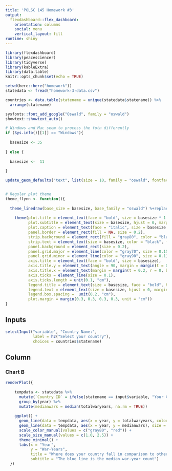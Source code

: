 ---
title: 'POLSC 145 Homework #3'
output:
  flexdashboard::flex_dashboard:
    orientation: columns
    social: menu
    vertical_layout: fill
runtime: shiny
---

```{r global, include=FALSE}
library(flexdashboard)
library(peacesciencer)
library(tidyverse)
library(kableExtra)
library(data.table)
knitr::opts_chunk$set(echo = TRUE)

setwd(here::here("homework"))
statedata <- fread("homework-3-data.csv")

countries <- data.table(statename = unique(statedata$statename)) %>% 
  arrange(statename)

sysfonts::font_add_google("Oswald", family = "oswald")
showtext::showtext_auto()

# Windows and Mac seem to process the fotn differently
if (Sys.info()[[1]] == "Windows"){
  
  basesize <- 35
  
} else {
  
  basesize <-  11
  
}

update_geom_defaults("text", list(size = 10, family = "oswald", fontface = "plain", lineheight = 0.2))


# Regular plot theme
theme_flynn <- function(){ 
  
  theme_linedraw(base_size = basesize, base_family = "oswald") %+replace% 
    
    theme(plot.title = element_text(face = "bold", size = basesize * 1.3, hjust = 0, margin = margin(t = 0, b = 0.2, l = 0, r = 0, unit = "cm")),
          plot.subtitle = element_text(size = basesize, hjust = 0, margin = margin(t = 0.0, b = 0.2, unit = "cm")),
          plot.caption = element_text(face = "italic", size = basesize * 0.6, hjust = 1, lineheight = 0.3, margin = margin(t = 0.2, unit = "cm")),
          panel.border = element_rect(fill = NA, size = 0.2),
          strip.background = element_rect(fill = "gray80", color = "black", size = 0.2),
          strip.text = element_text(size = basesize, color = "black", face = "bold", margin = margin(t = 0.2, b = 0.2, l = 0.2, r = 0.2, unit = "cm")),
          panel.background = element_rect(size = 0.2),
          panel.grid.major = element_line(color = "gray70", size = 0.15),
          panel.grid.minor = element_line(color = "gray90", size = 0.1),
          axis.title = element_text(face = "bold", size = basesize),
          axis.title.y = element_text(angle = 90, margin = margin(t = 0, r = 0.2, b = 0, l = 0, unit = "cm")),
          axis.title.x = element_text(margin = margin(t = 0.2, r = 0, b = 0, l = 0, unit = "cm")),
          axis.ticks = element_line(size = 0.1),
          axis.ticks.length = unit(0.1, "cm"),
          legend.title = element_text(size = basesize, face = "bold", hjust = 0, margin = margin(t = 0, b = -0.3, l = 0, r = 0, unit = "cm")),
          legend.text = element_text(size = basesize, hjust = 0, margin = margin(t = 0, b = 0, l = -0.5, r = 0, unit = "cm")),
          legend.box.spacing =  unit(0.2, "cm"),
          plot.margin = margin(0.3, 0.3, 0.3, 0.3, unit = "cm"))
}
```

Inputs {.sidebar}
-----------------------------------------------------------------------


```{r}
selectInput("variable", "Country Name:",
            label = h2("Select your country"),
            choices = countries$statename)
```

Column {data-width=350}
-----------------------------------------------------------------------

### Chart B

```{r, echo = FALSE}
renderPlot({
    
    tempdata <- statedata %>% 
      mutate(`Country ID` = ifelse(statename == input$variable, "Your Country", "Others")) %>% 
      group_by(year) %>% 
      mutate(medianwars = median(totalwaryears, na.rm = TRUE))
    
    ggplot() +
      geom_line(data = tempdata, aes(x = year, y = totalwaryears, color = `Country ID`, size = `Country ID`, group = statename)) +
      geom_line(data = tempdata, aes(x = year, y = medianwars), size = 2.5, color = "deepskyblue") +
      scale_color_manual(values = c("gray80", "red")) +
      scale_size_manual(values = c(1.0, 2.5)) +
      theme_minimal() +
      labs(x = "Year",
           y = "War-Years",
           title = "Where does your country fall in comparison to others?",
           subtitle = "The blue line is the median war-year count")
  })
```




